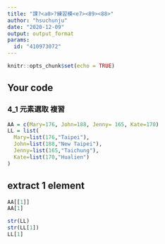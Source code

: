---
title: "課?<a0>?練習模<e7><89><88>"
author: "hsuchunju"
date: "2020-12-09"
output: output_format
params:
  id: "410973072"
---

```{r setup, include=FALSE}
knitr::opts_chunk$set(echo = TRUE)
```

## Your code
### 4_1 元素選取 複習

```{r}
AA = c(Mary=176, John=188, Jenny= 165, Kate=170)
LL = list(
  Mary=list(176,"Taipei"),
  John=list(188,"New Taipei"),
  Jenny=list(165,"Taichung"),
  Kate=list(170,"Hualien")
)
```

## extract 1 element
```{r}
AA[[1]]
AA[1] 
```

```{r}
str(LL)
str(LL[1])
LL[1]
```

